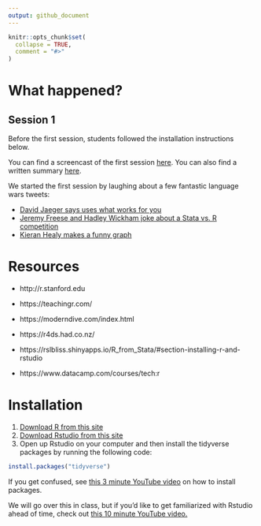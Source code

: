 ```yaml
---
output: github_document
---
```


<!-- README.md is generated from README.Rmd. Please edit that file -->

```r
knitr::opts_chunk$set(
  collapse = TRUE,
  comment = "#>"
) 
```

# What happened?

## Session 1

Before the first session, students followed the installation instructions below.

You can find a screencast of the first session [here](http://www.youtube.com/watch?v=ezerknbEDKw). You can also find a written summary [here](https://github.com/stenhaug/stanfordsoc382/blob/master/written-summaries/summary_of_session_1.md).

We started the first session by laughing about a few fantastic language wars tweets: 

- [David Jaeger says uses what works for you](https://twitter.com/DavidAJaeger/status/1092755742950604800)
- [Jeremy Freese and Hadley Wickham joke about a Stata vs. R competition](https://twitter.com/hadleywickham/status/1093347766368116737)
- [Kieran Healy makes a funny graph](https://twitter.com/kjhealy/status/1093524538002939904)

# Resources

- http://r.stanford.edu

- https://teachingr.com/

- https://moderndive.com/index.html

- https://r4ds.had.co.nz/

- https://rslbliss.shinyapps.io/R_from_Stata/#section-installing-r-and-rstudio

- https://www.datacamp.com/courses/tech:r

# Installation

1. [Download R from this site](https://cran.r-project.org/)
2. [Download Rstudio from this site](https://www.rstudio.com/products/rstudio/download/#download)
3. Open up Rstudio on your computer and then install the tidyverse packages by running the following code: 

```r
install.packages("tidyverse")
```

If you get confused, see [this 3 minute YouTube video](https://www.youtube.com/watch?v=u1r5XTqrCTQ) on how to install packages.

We will go over this in class, but if you'd like to get familiarized with Rstudio ahead of time, check out [this 10 minute YouTube video.](https://www.youtube.com/watch?v=lTTJPRwnONE&list=PLLxj8fULvXwGOf8uHlL4Tr62oXSB5k_in&index=2)





